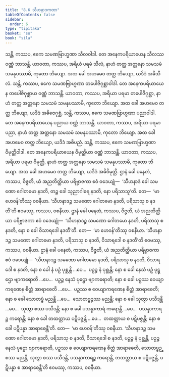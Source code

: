```yaml
---
title: "8.6 သီဟနာဒကထာ"
tableOfContents: false
sidebar:
  order: 6
type: "tipitaka"
basket: "su"
book: "sila"
---
```



<DynamicBreadcrumb />

<Division number="402" book="sila">

<Paragraph number="674" book="sila">
သန္တိ, ကဿပ, ဧကေ သမဏဗြာဟ္မဏာ သီလဝါဒါ. တေ အနေကပရိယာယေန သီလဿ ဝဏ္ဏံ ဘာသန္တိ. ယာဝတာ, ကဿပ, အရိယံ ပရမံ သီလံ, နာဟံ တတ္ထ အတ္တနော သမသမံ သမနုပဿာမိ, ကုတော ဘိယျော. အထ ခေါ အဟမေဝ တတ္ထ ဘိယျော, ယဒိဒံ အဓိသီလံ.
</Paragraph>

<Paragraph number="675" book="sila">
သန္တိ, ကဿပ, ဧကေ သမဏဗြာဟ္မဏာ တပေါဇိဂုစ္ဆာဝါဒါ. တေ အနေကပရိယာယေန တပေါဇိဂုစ္ဆာယ ဝဏ္ဏံ ဘာသန္တိ. ယာဝတာ, ကဿပ, အရိယာ ပရမာ တပေါဇိဂုစ္ဆာ, နာဟံ တတ္ထ အတ္တနော သမသမံ သမနုပဿာမိ, ကုတော ဘိယျော. အထ ခေါ အဟမေဝ တတ္ထ ဘိယျော, ယဒိဒံ အဓိဇေဂုစ္ဆံ.
</Paragraph>

<Paragraph number="676" book="sila">
သန္တိ, ကဿပ, ဧကေ သမဏဗြာဟ္မဏာ ပညာဝါဒါ. တေ အနေကပရိယာယေန ပညာယ ဝဏ္ဏံ ဘာသန္တိ. ယာဝတာ, ကဿပ, အရိယာ ပရမာ ပညာ, နာဟံ တတ္ထ အတ္တနော သမသမံ သမနုပဿာမိ, ကုတော ဘိယျော. အထ ခေါ အဟမေဝ တတ္ထ ဘိယျော, ယဒိဒံ အဓိပညံ.
</Paragraph>

<Paragraph number="677" book="sila">
သန္တိ, ကဿပ, ဧကေ သမဏဗြာဟ္မဏာ ဝိမုတ္တိဝါဒါ. တေ အနေကပရိယာယေန ဝိမုတ္တိယာ ဝဏ္ဏံ ဘာသန္တိ. ယာဝတာ, ကဿပ, အရိယာ ပရမာ ဝိမုတ္တိ, နာဟံ တတ္ထ အတ္တနော သမသမံ သမနုပဿာမိ, ကုတော ဘိယျော. အထ ခေါ အဟမေဝ တတ္ထ ဘိယျော, ယဒိဒံ အဓိဝိမုတ္တိ.
</Paragraph>

</Division>
<Division number="403" book="sila">

<Paragraph number="678" book="sila">
ဌာနံ ခေါ ပနေတံ, ကဿပ, ဝိဇ္ဇတိ, ယံ အညတိတ္ထိယာ ပရိဗ္ဗာဇကာ ဧဝံ ဝဒေယျုံ—  ‘သီဟနာဒံ ခေါ သမဏော ဂေါတမော နဒတိ, တဉ္စ ခေါ သုညာဂါရေ နဒတိ, နော ပရိသာသူ’တိ. တေ—  ‘မာ ဟေဝန်’တိဿု ဝစနီယာ. ‘သီဟနာဒဉ္စ သမဏော ဂေါတမော နဒတိ, ပရိသာသု စ နဒတီ’တိ ဧဝမဿု, ကဿပ, ဝစနီယာ.
</Paragraph>

<Paragraph number="679" book="sila">
ဌာနံ ခေါ ပနေတံ, ကဿပ, ဝိဇ္ဇတိ, ယံ အညတိတ္ထိယာ ပရိဗ္ဗာဇကာ ဧဝံ ဝဒေယျုံ—  ‘သီဟနာဒဉ္စ သမဏော ဂေါတမော နဒတိ, ပရိသာသု စ နဒတိ, နော စ ခေါ ဝိသာရဒေါ နဒတီ’တိ. တေ—  ‘မာ ဟေဝန်’တိဿု ဝစနီယာ. ‘သီဟနာဒဉ္စ သမဏော ဂေါတမော နဒတိ, ပရိသာသု စ နဒတိ, ဝိသာရဒေါ စ နဒတီ’တိ ဧဝမဿု, ကဿပ, ဝစနီယာ.
</Paragraph>

<Paragraph number="680" book="sila">
ဌာနံ ခေါ ပနေတံ, ကဿပ, ဝိဇ္ဇတိ, ယံ အညတိတ္ထိယာ ပရိဗ္ဗာဇကာ ဧဝံ ဝဒေယျုံ—  ‘သီဟနာဒဉ္စ သမဏော ဂေါတမော နဒတိ, ပရိသာသု စ နဒတိ, ဝိသာရဒေါ စ နဒတိ, နော စ ခေါ နံ ပဉှံ ပုစ္ဆန္တိ …ပေ…  ပဉှဉ္စ နံ ပုစ္ဆန္တိ; နော စ ခေါ နေသံ ပဉှံ ပုဋ္ဌော ဗျာကရောတိ …ပေ…  ပဉှဉ္စ နေသံ ပုဋ္ဌော ဗျာကရောတိ; နော စ ခေါ ပဉှဿ ဝေယျာကရဏေန စိတ္တံ အာရာဓေတိ …ပေ…  ပဉှဿ စ ဝေယျာကရဏေန စိတ္တံ အာရာဓေတိ; နော စ ခေါ သောတဗ္ဗံ မညန္တိ …ပေ…  သောတဗ္ဗဉ္စဿ မညန္တိ; နော စ ခေါ သုတွာ ပသီဒန္တိ …ပေ…  သုတွာ စဿ ပသီဒန္တိ; နော စ ခေါ ပသန္နာကာရံ ကရောန္တိ …ပေ…  ပသန္နာကာရဉ္စ ကရောန္တိ; နော စ ခေါ တထတ္တာယ ပဋိပဇ္ဇန္တိ …ပေ…  တထတ္တာယ စ ပဋိပဇ္ဇန္တိ; နော စ ခေါ ပဋိပန္နာ အာရာဓေန္တီ’တိ. တေ—  ‘မာ ဟေဝန်’တိဿု ဝစနီယာ. ‘သီဟနာဒဉ္စ သမဏော ဂေါတမော နဒတိ, ပရိသာသု စ နဒတိ, ဝိသာရဒေါ စ နဒတိ, ပဉှဉ္စ နံ ပုစ္ဆန္တိ, ပဉှဉ္စ နေသံ ပုဋ္ဌော ဗျာကရောတိ, ပဉှဿ စ ဝေယျာကရဏေန စိတ္တံ အာရာဓေတိ, သောတဗ္ဗဉ္စဿ မညန္တိ, သုတွာ စဿ ပသီဒန္တိ, ပသန္နာကာရဉ္စ ကရောန္တိ, တထတ္တာယ စ ပဋိပဇ္ဇန္တိ, ပဋိပန္နာ စ အာရာဓေန္တီ’တိ ဧဝမဿု, ကဿပ, ဝစနီယာ.
</Paragraph>
</Division>